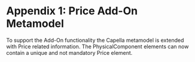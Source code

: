 <!--
  Copyright (c) 2022 THALES GLOBAL SERVICES.
  All rights reserved. This program and the accompanying materials
  are made available under the terms of the Eclipse Public License v1.0
  which accompanies this distribution, and is available at
  http://www.eclipse.org/legal/epl-v10.html

  Contributors:
       Thales - initial API and implementation
-->
=Appendix 1: Price Add-On Metamodel=

To support the Add-On functionality the Capella metamodel is extended with Price related information. The PhysicalComponent elements can now contain a unique and not mandatory Price element. 
